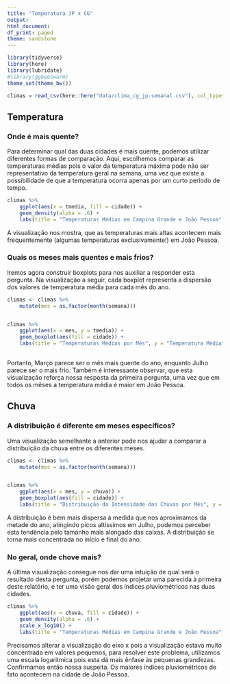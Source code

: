 ```yaml
---
title: "Temperatura JP x CG"
output:
html_document:
df_print: paged
theme: sandstone
---
```


```r
library(tidyverse)
library(here)
library(lubridate)
#library(ggbeeswarm)
theme_set(theme_bw())
```

```r
climas = read_csv(here::here("data/clima_cg_jp-semanal.csv"), col_types = "cTdddddd")
```

## Temperatura

### Onde é mais quente?

Para determinar qual das duas cidades é mais quente, podemos utilizar diferentes formas de comparação. Aqui, escolhemos comparar as temperaturas médias pois o valor da temperatura máxima pode não ser representativo da temperatura geral na semana, uma vez que existe a possibilidade de que a temperatura ocorra apenas por um curto período de tempo.

```r
climas %>%
    ggplot(aes(x = tmedia, fill = cidade)) +
    geom_density(alpha = .6) +
    labs(title = "Temperaturas Médias em Campina Grande e João Pessoa", y = "Proporção", x = "Temperatura Média")

```

A visualização nos mostra, que as temperaturas mais altas acontecem mais frequentemente (algumas temperaturas exclusivamente!) em João Pessoa.


### Quais os meses mais quentes e mais frios?

Iremos agora construir boxplots para nos auxiliar a responder esta pergunta. Na visualização a seguir, cada boxplot representa a dispersão dos valores de temperatura média para cada mês do ano.

```r
climas <- climas %>% 
    mutate(mes = as.factor(month(semana)))


climas %>% 
    ggplot(aes(x = mes, y = tmedia)) +
    geom_boxplot(aes(fill = cidade)) +
    labs(title = "Temperaturas Médias por Mês", y = "Temperatura Média", x = "Mês")
    
```

Portanto, Março parece ser o mês mais quente do ano, enquanto Julho parece ser o mais frio.
Também é interessante observar, que esta visualização reforça nossa resposta da primeira pergunta, uma vez que em todos os mêses a temperatura média é maior em João Pessoa.

## Chuva

### A distribuição é diferente em meses específicos?

Uma visualização semelhante a anterior pode nos ajudar a comparar a distribuição da chuva entre os diferentes meses.

```r
climas <- climas %>% 
    mutate(mes = as.factor(month(semana)))


climas %>% 
    ggplot(aes(x = mes, y = chuva)) +
    geom_boxplot(aes(fill = cidade)) +
    labs(title = "Distribuição da Intensidade das Chuvas por Mês", y = "Índice Pluviométrico", x = "Mês")
```

A distribuição é bem mais dispersa à medida que nos aproximamos da metade do ano, atingindo picos altíssimos em Julho, podemos perceber esta tendência pelo tamanho mais alongado das caixas. A distribuição se torna mais concentrada no início e final  do ano.

### No geral, onde chove mais?

A última visualização consegue nos dar uma intuição de qual será o resultado desta pergunta, porém podemos projetar uma parecida à primeira deste relatório, e ter uma visão geral dos índices pluviométricos nas duas cidades.

```r
climas %>%
    ggplot(aes(x = chuva, fill = cidade)) +
    geom_density(alpha = .6) +
    scale_x_log10() +
    labs(title = "Temperaturas Médias em Campina Grande e João Pessoa", y = "Proporção", x = "Índice Pluviométrico")

```

Precisamos alterar a visualização do eixo x pois a visualização estava muito concentrada em valores pequenos, para resolver este problema, utilizamos uma escala logaritmica pois esta dá mais ênfase às pequenas grandezas.
Confirmamos então nossa suspeita. Os maiores índices pluviométricos de fato acontecem na cidade de João Pessoa.